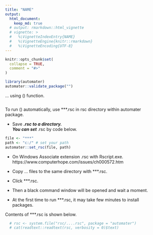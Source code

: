 ```yaml
---
title: "NAME"
output: 
  html_document:
    keep_md: true
  # output: rmarkdown::html_vignette
  # vignette: >
  #   %\VignetteIndexEntry{NAME}
  #   %\VignetteEngine{knitr::rmarkdown}
  #   %\VignetteEncoding{UTF-8}
---
```


```r
knitr::opts_chunk$set(
  collapse = TRUE,
  comment = "#>"
)
```

```r
library(automater)
automater::validate_package("")
```


... using () function.


```r

```


To run () automatically, use ***.rsc in rsc directory within automater package.   

- Save ***.rsc to a directory.    
  You can set ***.rsc by code below.    

```r
file <- "***"
path <- "c:/" # set your path
automater::set_rsc(file, path)
```

- On Windows Associate extension .rsc with Rscript.exe.    
  https://www.computerhope.com/issues/ch000572.htm    


- Copy ... files to the same directory with ***.rsc.   
- Click ***.rsc.   
- Then a black command window will be opened and wait a moment.   
- At the first time to run ***.rsc, it may take few minutes to install packages.   


Contents of ***.rsc is shown below. 

```r
  # rsc <- system.file("rsc/....rsc", package = "automater")
  # cat(readtext::readtext(rsc, verbosity = 0)$text)
```
